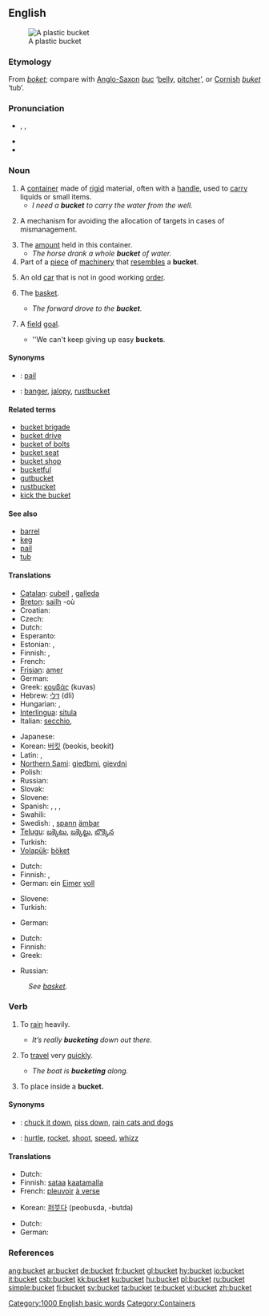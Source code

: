 ==English==

[[Image:Balde.PNG|thumb|A plastic bucket]]

===Etymology===
From {{OE.}} ''[[boket]]''; compare with [[Anglo-Saxon]] ''[[buc]]'' ‘[[belly]], [[pitcher]]’, or [[Cornish]] ''[[buket]]'' ‘tub’.

===Pronunciation===
* {{AHD|bûk'ĭt}}, {{IPA|/ˈbʌkɪt/}}, {{SAMPA|/'bVkIt/}}
* {{audio|en-us-bucket.ogg|Audio (US)}}
* {{rhymes|ʌkɪt}}

===Noun===
{{en-noun}}

# A [[container]] made of [[rigid]] material, often with a [[handle]], used to [[carry]] liquids or small items.
#* ''I need a '''bucket''' to carry the water from the well.''
# {{context|variation management}} A mechanism for avoiding the allocation of targets in cases of mismanagement.
# The [[amount]] held in this container.
#* ''The horse drank a whole '''bucket''' of water.''
# Part of a [[piece]] of [[machinery]] that [[resemble]]s a '''bucket'''.
# {{slang}} An old [[car]] that is not in good working [[order]].
# {{context|basketball|colloquial}} The [[basket]].
#* ''The forward drove to the '''bucket'''.''
# {{context|basketball|colloquial}} A [[field]] [[goal]].
#* ''We can't keep giving up easy '''buckets'''.

====Synonyms====
* {{italbrac|container}}: [[pail]]
* {{italbrac|old car}}: [[banger]], [[jalopy]], [[rustbucket]]

====Related terms====
*[[bucket brigade]]
*[[bucket drive]]
*[[bucket of bolts]]
*[[bucket seat]]
*[[bucket shop]]
*[[bucketful]]
*[[gutbucket]]
*[[rustbucket]]
*[[kick the bucket]]

====See also====
*[[barrel]]
*[[keg]]
*[[pail]]
*[[tub]]

====Translations====
{{trans-top|container}}
*[[Catalan]]: [[cubell]] {{m}}, [[galleda]] {{f}}
*[[Breton]]: [[sailh]] {{f}} -où
*Croatian: {{t-|hr|kabao|m}}
*Czech: {{t|cs|kýbl}}
*Dutch: {{t+|nl|emmer|m}}
* Esperanto: {{t|eo|sitelo|xs=Esperanto}}
* Estonian: {{t-|et|ämber}}, {{t-|et|pang}}
* Finnish: {{t+|fi|ämpäri}}, {{t+|fi|sanko}}
* French: {{t+|fr|seau|m}}
*[[Frisian]]: [[amer#Frisian|amer]]
* German: {{t+|de|Eimer|m}}
*Greek: [[κουβάς]] (kuvas) {{m}}
*Hebrew: [[דלי]] (dli) {{m}}
* Hungarian: {{t|hu|vödör}}, {{t-|hu|veder}}
*[[Interlingua]]: [[situla#Interlingua|situla]]
*Italian: [[secchio]], {{m}}
{{trans-mid}}
* Japanese: {{t|ja|バケツ|tr=baketsu|sc=Jpan}}
*Korean: [[버킷]] (beokis, beokit)
* Latin: {{t-|la|situla|f}}, {{t-|la|hama|f}}
*[[Northern Sami]]: [[gieđbmi]], [[gievdni]]
* Polish: {{t|pl|wiadro|n}}
* Russian: {{t+|ru|ведро|n|tr=v'edró|sc=Cyrl}}
*Slovak: {{t-|sk|vedro}}
*Slovene: {{t+|sl|vedro|n}}
*Spanish: {{t|es|balde|m}} {{italbrac|Costa Rica|Dominican Republic|Eastern Cuba|Panama|Puerto Rico|South America|Spain's Canary Islands}}, {{t|es|cubeta|m}} {{italbrac|El Salvador|Guatemala|Honduras|Mexico|Nicaragua}}, {{t-|es|cubo|m}} {{italbrac|Spain|Cuban standard usage}}, {{t|es|tobo|m}} {{italbrac|Venezuela}}
* Swahili: {{t|sw|ndoo|xs=Swahili}}
*Swedish: {{t|sv|hink|c}}, [[spann]] {{c}} [[ämbar]]
*[[Telugu]]: [[బక్కెటు]], [[బక్కెట్టు]], [[బొక్కెన]]
* Turkish: {{t-|tr|kova}}
*[[Volapük]]: [[böket]]
{{trans-bottom}}

{{trans-top|amount held in this container}}
*Dutch: {{t+|nl|emmer|m}}
* Finnish: {{t|fi|ämpärillinen}}, {{t|fi|sangollinen}}
*German: ein [[Eimer]] [[voll]] {{m}}
{{trans-mid}}
*Slovene: {{t+|sl|vedro|n}}
* Turkish: {{t-|tr|kova}}
{{trans-bottom}}

{{trans-top|part of piece of machinery}}
* German: {{t-|de|Schaufel|f}}
{{trans-mid}}
{{trans-bottom}}

{{trans-top|old car}}
*Dutch: {{t|nl|rammelkar}} {{f}}
* Finnish: {{t|fi|kottero}}
* Greek: {{t|el|σακαράκα|f|tr=sakaraka|sc=Grek}}
{{trans-mid}}
* Russian: {{t+|ru|ведро|n|tr=v'edró|sc=Cyrl}}
{{trans-bottom}}

{{trans-top|basketball: basket}}
:''See [[basket]].''
{{trans-bottom}}

{{trans-top|basketball: field goal}}
{{trans-mid}}
{{trans-bottom}}

===Verb===
{{en-verb}}

# {{intransitive}} {{colloquial}} To [[rain]] heavily.
#* ''It’s really '''bucketing''' down out there.''
# {{intransitive}} {{colloquial}} To [[travel]] very [[quick]]ly.
#* ''The boat is '''bucketing''' along.''
# {{transitive}} To place inside a '''bucket.'''

====Synonyms====
* {{italbrac|rain heavily}}: [[chuck it down]], [[piss down]], [[rain cats and dogs]]
* {{italbrac|travel very quickly}}: [[hurtle]], [[rocket]], [[shoot]], [[speed]], [[whizz]]

====Translations====
{{trans-top|rain heavily}}
*Dutch: {{t|nl|plenzen}}
*Finnish: [[sataa]] [[kaatamalla]]
*French: [[pleuvoir]] [[à verse]]
{{trans-mid}}
*Korean: [[퍼붓다]] (peobusda, -butda)
{{trans-bottom}}

{{trans-top|travel very quickly}}
*Dutch: {{t|nl|vlammen}}
* German: {{t|de|durchrütteln}}
{{trans-mid}}
{{trans-bottom}}

{{trans-top|place in a bucket}}
{{trans-mid}}
{{trans-bottom}}

===References===
{{R:Webster 1913}}

[[Category:1000 English basic words]]
[[Category:Containers]]

[[ang:bucket]]
[[ar:bucket]]
[[de:bucket]]
[[fr:bucket]]
[[gl:bucket]]
[[hy:bucket]]
[[io:bucket]]
[[it:bucket]]
[[csb:bucket]]
[[kk:bucket]]
[[ku:bucket]]
[[hu:bucket]]
[[pl:bucket]]
[[ru:bucket]]
[[simple:bucket]]
[[fi:bucket]]
[[sv:bucket]]
[[ta:bucket]]
[[te:bucket]]
[[vi:bucket]]
[[zh:bucket]]